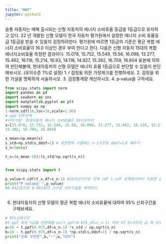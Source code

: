```yaml
---
title: "HW7"
jupyter: python3
---
```


슬통 자동자는 매해 출시되는 신형 자동차의 에너지 소비효율 등급을 1등급으로 유지하고 있다. 22
년 개발된 신형 모델이 한국 자동차 평가원에서 설정한 에너지 소비 효율등급 1등급을 받을 수 있을지
검정하려한다. 평가원에 따르면 1등급의 기준은 평균 복합 에너지 소비효율이 16.0 이상인 경우 부여
한다고 한다.
다음은 신형 자동차 15대의 복합 에너지소비효율 측정한 결과이다.
15.078, 15.752, 15.549, 15.56, 16.098, 13.277, 15.462, 16.116, 15.214, 16.93, 14.118, 14.927,
15.382, 16.709, 16.804
표본에 의하여 판단해볼때, 현대자동차의 신형 모델은 에너지 효율 1등급으로 판단할 수 있을지
판단해보시오. (유의수준 1%로 설정)
1. 𝑡 검정을 위한 가정체크를 진행하세요.
2. 검정을 위한 가설을 명확하게 서술하시오.
3. 검정통계량 계산하시오.
4. p‑value을 구하세요.

```python
from scipy.stats import norm
import pandas as pd
import seaborn as sns    
import matplotlib.pyplot as plt
import numpy as np    
1-norm.cdf(18,loc=10,scale=1.96)
# apd 57P문제
#귀무가설: 현대자동차 에너지 소비효율은 16이상이다
s=[15.078, 15.752, 15.549, 15.56, 16.098, 13.277, 15.462, 16.116, 15.214, 16.93, 14.118, 14.927,
15.382, 16.709, 16.804]

s_mean=np.mean(s)
s_std=np.std(s,ddof=1) # 표준편차 구할때는 n-1이므로 ddof=1로 해주기
s_n=len(s)

t_s=(s_mean-16)/(s_std/np.sqrt(s_n))


from scipy.stats import t

p_value=t.cdf(t_s,df=s_n-1) #16이상이므로 단측 cdf t.cdf 왼쪽에서부터 지정한 값까지의 면적
print("P_value는 ",p_value)
#0.04276으로 0.001보다 크므로 귀무가설을 체택한다



```
6. 현대자동차의 신형 모델의 평균 복합 에너지 소비효율에 대하여 95% 신뢰구간을 구해보세요.

```python
# 95%신뢰구간
#t.ppf 하위 %값을 반환해줌 ex)t.ppf(0.975,df=s_n-1) 하위 97.5%까지의 값 즉 상위 2.5% 값을 반환해준다
a=16 + t.ppf(0.975,df=s_n-1) *s_std / np.sqrt(s_n)
b=16 - t.ppf(0.975,df=s_n-1) *np.std(s,ddof=1) / np.sqrt(s_n)
print("신뢰 구간은",b,"~",a,"이다")
```

